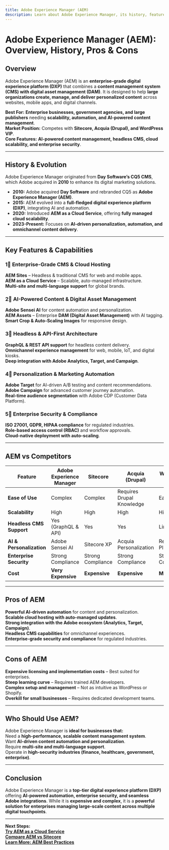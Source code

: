 ```yaml
---
title: Adobe Experience Manager (AEM)  
description: Learn about Adobe Experience Manager, its history, features, and how it compares to other CMS and DXP platforms.  
---
```


# **Adobe Experience Manager (AEM): Overview, History, Pros & Cons**  

## **Overview**  
Adobe Experience Manager (AEM) is an **enterprise-grade digital experience platform (DXP)** that combines a **content management system (CMS) with digital asset management (DAM)**. It is designed to help **large organizations create, manage, and deliver personalized content** across websites, mobile apps, and digital channels.  

 **Best For:** **Enterprise businesses, government agencies, and large publishers** needing **scalability, automation, and AI-powered content management**.  
 **Market Position:** Competes with **Sitecore, Acquia (Drupal), and WordPress VIP**.  
 **Core Features:** **AI-powered content management, headless CMS, cloud scalability, and enterprise security**.  

---

## **History & Evolution**  
Adobe Experience Manager originated from **Day Software’s CQ5 CMS**, which Adobe acquired in **2010** to enhance its digital marketing solutions.  

- **2010:** Adobe acquired **Day Software** and rebranded CQ5 as **Adobe Experience Manager (AEM)**.  
- **2015:** AEM evolved into a **full-fledged digital experience platform (DXP)**, integrating AI and automation.  
- **2020:** Introduced **AEM as a Cloud Service**, offering **fully managed cloud scalability**.  
- **2023-Present:** Focuses on **AI-driven personalization, automation, and omnichannel content delivery**.  

---

## **Key Features & Capabilities**  

### **1⃣ Enterprise-Grade CMS & Cloud Hosting**  
 **AEM Sites** – Headless & traditional CMS for web and mobile apps.  
 **AEM as a Cloud Service** – Scalable, auto-managed infrastructure.  
 **Multi-site and multi-language support** for global brands.  

### **2⃣ AI-Powered Content & Digital Asset Management**  
 **Adobe Sensei AI** for content automation and personalization.  
 **AEM Assets** – Enterprise **DAM (Digital Asset Management)** with AI tagging.  
 **Smart Crop & Auto-Scaling Images** for responsive design.  

### **3⃣ Headless & API-First Architecture**  
 **GraphQL & REST API support** for headless content delivery.  
 **Omnichannel experience management** for web, mobile, IoT, and digital kiosks.  
 **Deep integration with Adobe Analytics, Target, and Campaign**.  

### **4⃣ Personalization & Marketing Automation**  
 **Adobe Target** for AI-driven A/B testing and content recommendations.  
 **Adobe Campaign** for advanced customer journey automation.  
 **Real-time audience segmentation** with Adobe CDP (Customer Data Platform).  

### **5⃣ Enterprise Security & Compliance**  
 **ISO 27001, GDPR, HIPAA compliance** for regulated industries.  
 **Role-based access control (RBAC)** and workflow approvals.  
 **Cloud-native deployment with auto-scaling**.  

---

## **AEM vs Competitors**  

| Feature                  | Adobe Experience Manager | Sitecore | Acquia (Drupal) | WordPress VIP |
|--------------------------|------------------------|----------|----------------|---------------|
| **Ease of Use**          |  Complex |  Complex |  Requires Drupal Knowledge |  Easy |
| **Scalability**          |  High |  High |  High |  High |
| **Headless CMS Support** |  Yes (GraphQL & API) |  Yes |  Yes |  Limited |
| **AI & Personalization** |  Adobe Sensei AI |  Sitecore XP |  Acquia Personalization |  Requires Plugins |
| **Enterprise Security**  |  Strong Compliance |  Strong Compliance |  Strong Compliance |  Strong Compliance |
| **Cost**                 | **Very Expensive** | **Expensive** | **Expensive** | **Moderate** |

---

## **Pros of AEM**  
 **Powerful AI-driven automation** for content and personalization.  
 **Scalable cloud hosting with auto-managed updates**.  
 **Strong integration with the Adobe ecosystem (Analytics, Target, Campaign)**.  
 **Headless CMS capabilities** for omnichannel experiences.  
 **Enterprise-grade security and compliance** for regulated industries.  

---

## **Cons of AEM**  
 **Expensive licensing and implementation costs** – Best suited for enterprises.  
 **Steep learning curve** – Requires trained AEM developers.  
 **Complex setup and management** – Not as intuitive as WordPress or Shopify.  
 **Overkill for small businesses** – Requires dedicated development teams.  

---

## **Who Should Use AEM?**  
Adobe Experience Manager is **ideal for businesses that:**  
 Need a **high-performance, scalable content management system**.  
 Want **AI-driven content automation and personalization**.  
 Require **multi-site and multi-language support**.  
 Operate in **high-security industries (finance, healthcare, government, enterprise)**.  

---

## **Conclusion**  
Adobe Experience Manager is a **top-tier digital experience platform (DXP)** offering **AI-powered automation, enterprise security, and seamless Adobe integrations**. While it is **expensive and complex**, it is a **powerful solution for enterprises managing large-scale content across multiple digital touchpoints**.  

---

 **Next Steps:**  
 **[Try AEM as a Cloud Service](https://business.adobe.com/products/experience-manager/adobe-experience-manager.html)**  
 **[Compare AEM vs Sitecore](#)**  
 **[Learn More: AEM Best Practices](#)**  
